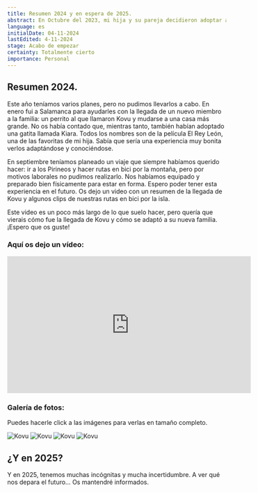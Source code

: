 ```yaml
---
title: Resumen 2024 y en espera de 2025.
abstract: En Octubre del 2023, mi hija y su pareja decidieron adoptar a otro perrito, en enero de 2024 hice un viaje a salamanca para ayudarles con todo. Os cuento cómo fue conocer a este nuevo miembro de la familia. ¿Y en 2025?
language: es
initialDate: 04-11-2024
lastEdited: 4-11-2024
stage: Acabo de empezar
certainty: Totalmente cierto
importance: Personal
---
```


## Resumen 2024.

Este año teníamos varios planes, pero no pudimos llevarlos a cabo. En enero fui a Salamanca para ayudarles con la llegada de un nuevo miembro a la familia: un perrito al que llamaron Kovu y mudarse a una casa más grande. No os había contado que, mientras tanto, también habían adoptado una gatita llamada Kiara. Todos los nombres son de la película El Rey León, una de las favoritas de mi hija. Sabía que sería una experiencia muy bonita verlos adaptándose y conociéndose.

En septiembre teníamos planeado un viaje que siempre habíamos querido hacer: ir a los Pirineos y hacer rutas en bici por la montaña, pero por motivos laborales no pudimos realizarlo. Nos habíamos equipado y preparado bien físicamente para estar en forma. Espero poder tener esta experiencia en el futuro. Os dejo un video con un resumen de la llegada de Kovu y algunos clips de nuestras rutas en bici por la isla.

Este video es un poco más largo de lo que suelo hacer, pero quería que vierais cómo fue la llegada de Kovu y cómo se adaptó a su nueva familia. ¡Espero que os guste!

### **Aquí os dejo un vídeo:**

<iframe
  width="560"
  height="315"
  src="https://www.youtube-nocookie.com/embed/0oS3QZApftE?si=B9vfV51wfMo5g5S9"
  title="YouTube video player"
  frameborder="0"
  allow="accelerometer; autoplay; clipboard-write; encrypted-media; gyroscope; picture-in-picture; web-share"
  referrerpolicy="strict-origin-when-cross-origin"
  allowfullscreen
></iframe>

### Galería de fotos:

Puedes hacerle click a las imágenes para verlas en tamaño completo.

<PhotoGallery>
  <img
    src="/imagenes/blog/galeria-resumen/20241.jpeg"
    alt="Kovu"
  />
  <img
    src="/imagenes/blog/galeria-resumen/20242.jpeg"
    alt="Kovu"
  />
  <img
    src="/imagenes/blog/galeria-resumen/20243.jpeg"
    alt="Kovu"
  />
  <img
    src="/imagenes/blog/galeria-resumen/20244.jpeg"
    alt="Kovu"
  />
</PhotoGallery>

## ¿Y en 2025?

Y en 2025, tenemos muchas incógnitas y mucha incertidumbre. A ver qué nos depara el futuro… Os mantendré informados.
